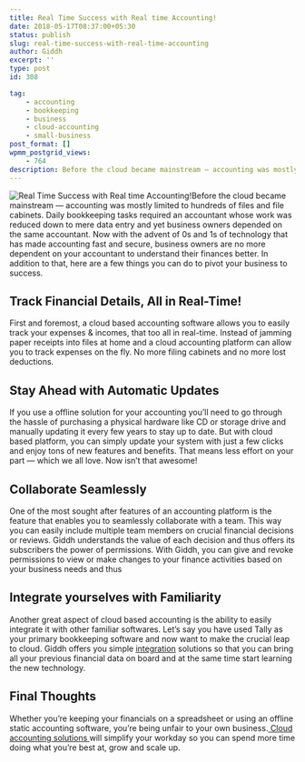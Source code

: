 ```yaml
---
title: Real Time Success with Real time Accounting!
date: 2018-05-17T08:37:00+05:30
status: publish
slug: real-time-success-with-real-time-accounting
author: Giddh
excerpt: ''
type: post
id: 308

tag:
    - accounting
    - bookkeeping
    - business
    - cloud-accounting
    - small-business
post_format: []
wpmm_postgrid_views:
    - 764
description: Before the cloud became mainstream — accounting was mostly limited to hundreds of files and file cabinets.
---
```

<img class="wp-block-image size-large" src = "https://miro.medium.com/max/2240/1*3YcO3bRNFlT0XIpuKsR3Uw.jpeg" alt="Real Time Success with Real time Accounting!" />Before the cloud became mainstream — accounting was mostly limited to hundreds of files and file cabinets. Daily bookkeeping tasks required an accountant whose work was reduced down to mere data entry and yet business owners depended on the same accountant.
Now with the advent of 0s and 1s of technology that has made accounting fast and secure, business owners are no more dependent on your accountant to understand their finances better. In addition to that, here are a few things you can do to pivot your business to success.

Track Financial Details, All in Real-Time!
------------------------------------------

First and foremost, a cloud based accounting software allows you to easily track your expenses &amp; incomes, that too all in real-time. Instead of jamming paper receipts into files at home and a cloud accounting platform can allow you to track expenses on the fly. No more filing cabinets and no more lost deductions.

Stay Ahead with Automatic Updates
---------------------------------

If you use a offline solution for your accounting you’ll need to go through the hassle of purchasing a physical hardware like CD or storage drive and manually updating it every few years to stay up to date. But with cloud based platform, you can simply update your system with just a few clicks and enjoy tons of new features and benefits. That means less effort on your part — which we all love. Now isn’t that awesome!

Collaborate Seamlessly
----------------------

One of the most sought after features of an accounting platform is the feature that enables you to seamlessly collaborate with a team. This way you can easily include multiple team members on crucial financial decisions or reviews. Giddh understands the value of each decision and thus offers its subscribers the power of permissions. With Giddh, you can give and revoke permissions to view or make changes to your finance activities based on your business needs and thus

Integrate yourselves with Familiarity
-------------------------------------

Another great aspect of cloud based accounting is the ability to easily integrate it with other familiar softwares. Let’s say you have used Tally as your primary bookkeeping software and now want to make the crucial leap to cloud. Giddh offers you simple [integration](https://giddh.com/blog/why-giddh-with-tally-is-a-match-made-for-indian-businesses) solutions so that you can bring all your previous financial data on board and at the same time start learning the new technology.

Final Thoughts
--------------

Whether you’re keeping your financials on a spreadsheet or using an offline static accounting software, you’re being unfair to your own business.[ Cloud accounting solutions ](https://giddh.com)will simplify your workday so you can spend more time doing what you’re best at, grow and scale up.